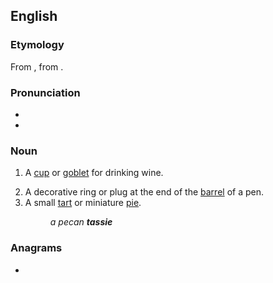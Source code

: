 {{also|Tassie}}
==English==

===Etymology===
From {{bor|en|fr|tasse||cup}}, from {{der|en|ar|طَاس||bowl, basin}}.

===Pronunciation===
* {{IPA|/ˈtæsi/|lang=en}}
* {{rhymes|æsi|lang=en}}

===Noun===
{{en-noun}}

# {{lb|en|Scotland}} A [[cup]] or [[goblet]] for drinking wine.
# A decorative ring or plug at the end of the [[barrel]] of a pen.
# A small [[tart]] or miniature [[pie]].
#: ''a pecan '''tassie'''''

===Anagrams===
* {{anagrams|en|a=aeisst|siesta}}